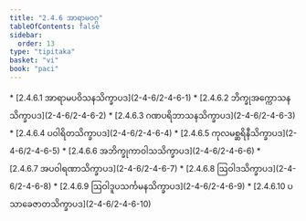 ```yaml
---
title: "2.4.6 အာရာမဝဂ္ဂ"
tableOfContents: false
sidebar:
  order: 13
type: "tipitaka"
basket: "vi"
book: "paci"
---
```



<DynamicBreadcrumb />



<TableOfContents book="paci" section="2.4.6">
* [2.4.6.1 အာရာမပဝိသနသိက္ခာပဒ](2-4-6/2-4-6-1)
* [2.4.6.2 ဘိက္ခုအက္ကောသနသိက္ခာပဒ](2-4-6/2-4-6-2)
* [2.4.6.3 ဂဏပရိဘာသနသိက္ခာပဒ](2-4-6/2-4-6-3)
* [2.4.6.4 ပဝါရိတသိက္ခာပဒ](2-4-6/2-4-6-4)
* [2.4.6.5 ကုလမစ္ဆရိနီသိက္ခာပဒ](2-4-6/2-4-6-5)
* [2.4.6.6 အဘိက္ခုကာဝါသသိက္ခာပဒ](2-4-6/2-4-6-6)
* [2.4.6.7 အပဝါရဏာသိက္ခာပဒ](2-4-6/2-4-6-7)
* [2.4.6.8 ဩဝါဒသိက္ခာပဒ](2-4-6/2-4-6-8)
* [2.4.6.9 ဩဝါဒူပသင်္ကမနသိက္ခာပဒ](2-4-6/2-4-6-9)
* [2.4.6.10 ပသာခေဇာတသိက္ခာပဒ](2-4-6/2-4-6-10)
</TableOfContents>